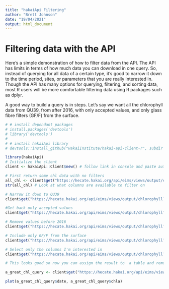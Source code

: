 ```yaml
---
title: "hakaiApi Filtering"
author: "Brett Johnson"
date: "19/04/2021"
output: html_document
---
```


# Filtering data with the API

Here's a simple demonstration of how to filter data from the API. The API has limits in terms of how much data you can download in one query. So, instead of querying for all data of a certain type, it's good to narrow it down to the time period, sites, or parameters that you are really interested in. Though the API has many options for querying, filtering, and sorting data, most R users will be more comfortable filtering data using R packages such as dplyr.

A good way to build a query is in steps. Let's say we want all the chlorophyll data from QU39, from after 2016, with only accepted values, and only glass fibre filters (GF/F) from the surface.

```r

# # install dependant packages
# install.packages('devtools')
# library('devtools')
# 
# # install hakaiApi library
# devtools::install_github("HakaiInstitute/hakai-api-client-r", subdir = "hakaiApi")

library(hakaiApi) 
# Initialize the client
client <- hakaiApi::Client$new() # follow link in console and paste auth. code in console (ignore alignment issue)
```



```r
# First return some chl data with no filters
all_chl <- client$get("https://hecate.hakai.org/api/eims/views/output/chlorophyll") # by default only 20 rows are returned
str(all_chl) # Look at what columns are available to filter on

# Narrow it down to QU39
client$get("https://hecate.hakai.org/api/eims/views/output/chlorophyll?site_id=QU39")

#Get back only accepted values 
client$get("https://hecate.hakai.org/api/eims/views/output/chlorophyll?site_id=QU39&chla_flag=AV")

# Remove values before 2016
client$get("https://hecate.hakai.org/api/eims/views/output/chlorophyll?site_id=QU39&chla_flag=AV&date>2016-01-01")

# Include only GF/F from the surface
client$get("https://hecate.hakai.org/api/eims/views/output/chlorophyll?site_id=QU39&chla_flag=AV&date>2016-01-01&filter_type=GF/F&line_out_depth=0")

# Select only the columns I'm interested in
client$get("https://hecate.hakai.org/api/eims/views/output/chlorophyll?site_id=QU39&chla_flag=AV&date>2016-01-01&filter_type=GF/F&line_out_depth=0&fields=date,chla,lab_technician")

# This looks good so now you can assign the result to  a table and remove the limit

a_great_chl_query <- client$get("https://hecate.hakai.org/api/eims/views/output/chlorophyll?site_id=QU39&chla_flag=AV&date>2016-01-01&filter_type=GF/F&line_out_depth=0&fields=date,chla,&limit=-1")

plot(a_great_chl_query$date, a_great_chl_query$chla)
```

